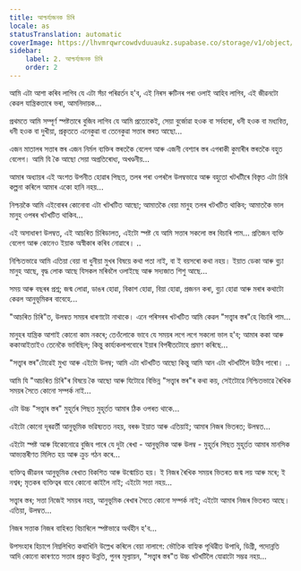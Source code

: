 ```yaml
---
title: আশ্চৰ্য্যজনক চিৰি
locale: as
statusTranslation: automatic
coverImage: https://lhvmrqwrcowdvduuaukz.supabase.co/storage/v1/object/public/strapi-uploads/small_cover-tratado-de-psicologia-revolucionaria.webp-5e15e1cec4e0ebebcde5d7fc7565d8fd.webp
sidebar:
    label: 2. আশ্চৰ্য্যজনক চিৰি
    order: 2
---
```

আমি এটা আশা কৰিব লাগিব যে এটা সঁচা পৰিৱৰ্তন হ'ব, এই নিৰস ৰুটিনৰ পৰা ওলাই আহিব লাগিব, এই জীৱনটো কেৱল যান্ত্ৰিকতাৰে ভৰা, আমনিদায়ক...

প্ৰথমতে আমি সম্পূৰ্ণ স্পষ্টতাৰে বুজিব লাগিব যে আমি প্ৰত্যেকেই, সেয়া বুৰ্জোৱা হওক বা সৰ্বহাৰা, ধনী হওক বা মধ্যবিত্ত, ধনী হওক বা দুখীয়া, প্ৰকৃততে এনেকুৱা বা তেনেকুৱা সত্তাৰ স্তৰত আছো...

এজন মাতালৰ সত্তাৰ স্তৰ এজন নিৰ্মল ব্যক্তিৰ স্তৰতকৈ বেলেগ আৰু এজনী বেশ্যাৰ স্তৰ এগৰাকী কুমাৰীৰ স্তৰতকৈ বহুত বেলেগ। আমি যি কৈ আছো সেয়া অপ্ৰতিৰোধ্য, অখণ্ডনীয়...

আমাৰ অধ্যায়ৰ এই অংশত উপনীত হোৱাৰ পিছত, তলৰ পৰা ওপৰলৈ উলম্বভাৱে আৰু বহুতো খটখটীৰে বিস্তৃত এটা চিৰি কল্পনা কৰিলে আমাৰ একো হানি নহয়...

নিশ্চয়কৈ আমি এইবোৰৰ কোনোবা এটা খটখটিত আছো; আমাতকৈ বেয়া মানুহ তলৰ খটখটিত থাকিব; আমাতকৈ ভাল মানুহ ওপৰৰ খটখটিত থাকিব...

এই অসাধাৰণ উলম্বত, এই আচৰিত চিৰিডালত, এইটো স্পষ্ট যে আমি সত্তাৰ সকলো স্তৰ বিচাৰি পাম... প্ৰতিজন ব্যক্তি বেলেগ আৰু কোনেও ইয়াক অস্বীকাৰ কৰিব নোৱাৰে। ..

নিশ্চিতভাৱে আমি এতিয়া বেয়া বা ধুনীয়া মুখৰ বিষয়ে কথা পতা নাই, বা ই বয়সৰো কথা নহয়। ইয়াত ডেকা আৰু বুঢ়া মানুহ আছে, বৃদ্ধ লোক আছে যিসকল মৰিবলৈ ওলাইছে আৰু সদ্যজাত শিশু আছে...

সময় আৰু বছৰৰ প্ৰশ্ন; জন্ম লোৱা, ডাঙৰ হোৱা, বিকাশ হোৱা, বিয়া হোৱা, প্ৰজনন কৰা, বুঢ়া হোৱা আৰু মৰাৰ কথাটো কেৱল আনুভূমিকৰ বাবেহে...

"আচৰিত চিৰি"ত, উলম্বত সময়ৰ ধাৰণাটো নাথাকে। এনে পৰিসৰৰ খটখটিত আমি কেৱল "সত্ত্বাৰ স্তৰ"হে বিচাৰি পাম...

মানুহৰ যান্ত্ৰিক আশাই কোনো কাম নকৰে; তেওঁলোকে ভাবে যে সময়ৰ লগে লগে সকলো ভাল হ'ব; আমাৰ ককা আৰু ককাআইতাইও তেনেকৈ ভাবিছিল; কিন্তু কাৰ্য্যকলাপবোৰে ইয়াৰ বিপৰীতটোহে প্ৰমাণ কৰিছে...

"সত্ত্বাৰ স্তৰ"টোৱেই মুখ্য আৰু এইটো উলম্ব; আমি এটা খটখটিত আছো কিন্তু আমি আন এটা খটখটিলৈ উঠিব পাৰো। ..

আমি যি "আচৰিত চিৰি"ৰ বিষয়ে কৈ আছো আৰু যিটোৱে বিভিন্ন "সত্ত্বাৰ স্তৰ"ৰ কথা কয়, সেইটোৱে নিশ্চিতভাৱে ৰৈখিক সময়ৰ সৈতে কোনো সম্পৰ্ক নাই...

এটা উচ্চ "সত্ত্বাৰ স্তৰ" মুহূৰ্তৰ পিছত মুহূৰ্তত আমাৰ ঠিক ওপৰত থাকে...

এইটো কোনো দূৰৱৰ্তী আনুভূমিক ভৱিষ্যতত নহয়, বৰঞ্চ ইয়াত আৰু এতিয়াই; আমাৰ নিজৰ ভিতৰত; উলম্বত...

এইটো স্পষ্ট আৰু যিকোনোৱে বুজিব পাৰে যে দুটা ৰেখা - আনুভূমিক আৰু উলম্ব - মুহূৰ্তৰ পিছত মুহূৰ্তত আমাৰ মানসিক আভ্যন্তৰীণত মিলিত হয় আৰু ক্ৰুচ গঠন কৰে...

ব্যক্তিত্ব জীৱনৰ আনুভূমিক ৰেখাত বিকশিত আৰু উন্মোচিত হয়। ই নিজৰ ৰৈখিক সময়ৰ ভিতৰত জন্ম লয় আৰু মৰে; ই নশ্বৰ; মৃতকৰ ব্যক্তিত্বৰ বাবে কোনো কাইলৈ নাই; এইটো সত্তা নহয়...

সত্ত্বাৰ স্তৰ; সত্তা নিজেই সময়ৰ নহয়, আনুভূমিক ৰেখাৰ সৈতে কোনো সম্পৰ্ক নাই; এইটো আমাৰ নিজৰ ভিতৰত আছে। এতিয়া, উলম্বত...

নিজৰ সত্তাক নিজৰ বাহিৰত বিচাৰিলে স্পষ্টভাৱে অৰ্থহীন হ'ব...

উপসংহাৰ হিচাপে নিম্নলিখিত কথাখিনি উল্লেখ কৰিলে বেয়া নালাগে: ভৌতিক বাহ্যিক পৃথিৱীত উপাধি, ডিগ্ৰী, পদোন্নতি আদি কোনো কাৰণতে সত্তাৰ প্ৰকৃত উন্নতি, পুনৰ মূল্যায়ন, "সত্ত্বাৰ স্তৰ"ত উচ্চ খটখটিলৈ যোৱাটো সম্ভৱ নহয়...

